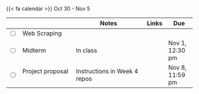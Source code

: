 {{< fa calendar >}} Oct 30 - Nov 5


<table class="table-striped text-left table-bordered" align = "center">

  <thead>
    <th style="width:  3%"></th>
    <th style="width:  30%"></th>
    <th style="width:  40%">Notes</th>
    <th style="width:  8%">Links</th>
    <th style="width:  15%">Due</th>
  </thead>


  <tr>
    <td><input type="checkbox" /></td>
    <td>Web Scraping &nbsp; &nbsp; </td>
    <td></td>
    <td><a href="https://stats6-fa23.github.io/slides/week05/5a-web-scrape.html" target ="_blank"> <i class="fas fa-laptop" aria-hidden="true"
            title="External Link to Slides" target = "_blank"></i></a>
      </td>
    <td></td>
  </tr>
  
  
  
  <tr>
    <td><input type="checkbox" /></td>
    <td> Midterm&nbsp; &nbsp; </td>
    <td>In class</td>
    <td></td>
    <td>Nov 1, 12:30 pm</td>
  </tr>
  
   <tr>
    <td><input type="checkbox" /></td>
    <td> Project proposal&nbsp; &nbsp; </td>
    <td>Instructions in Week 4 repos</td>
    <td></td>
    <td>Nov 8, 11:59 pm</td>
  </tr>
    
        
</table>